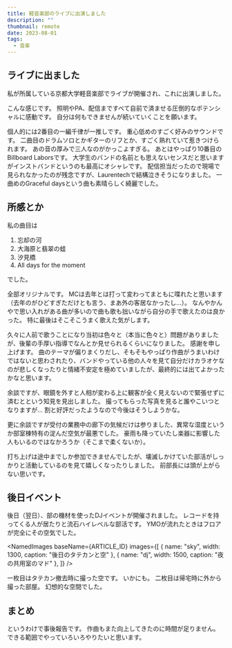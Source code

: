 ```yaml
---
title: 軽音楽部のライブに出演しました
description: ""
thumbnail: remote
date: 2023-08-01
tags:
  - 音楽
---
```




## ライブに出ました

私が所属している京都大学軽音楽部でライブが開催され、これに出演しました。

<EmbedYoutube id="J8dWwdjeNRg" />

こんな感じです。
照明やPA、配信まですべて自前で済ませる圧倒的なポテンシャルに感動です。
自分は何もできませんが続いていくことを願います。

個人的には2番目の一編千律が一推しです。
重心低めのすごく好みのサウンドです。
二曲目のドラムソロとかギターのリフとか、すごく熟れていて惹きつけられます。
あの音の厚みで三人なのがかっこよすぎる。
あとはやっぱり10番目のBillboard Laborsです。
大学生のバンドの名前とも思えないセンスだと思いますがインストバンドというのも最高にオシャレです。
配信担当だったので現場で見られなかったのが残念ですが、Laurentechで結構泣きそうになりました。
一曲めのGraceful daysという曲も素晴らしく綺麗でした。

## 所感とか

私の曲目は

1. 忘却の河
1. 大海原と翡翠の蛙
1. 汐見橋
1. All days for the moment

でした。

全部オリジナルです。
MCは去年とは打って変わってまともに喋れたと思います（去年のがひどすぎただけとも言う、まあ外の客居なかったし...）。
なんやかんやで思い入れがある曲が多いので曲も歌も拙いながら自分の手で歌えたのは良かった。
特に最後はそこそこうまく歌えた気がします。

久々に人前で歌うことになり当初は色々と（本当に色々と）問題がありましたが、後輩の手厚い指導でなんとか見せられるくらいになりました。
感謝を申し上げます。
曲のテーマが偏りまくりだし、そもそもやっぱり作曲がうまいわけではないと思わされたり、バンドやっている他の人々を見て自分だけカラオケなのが悲しくなったりと情緒不安定を極めていましたが、最終的には出てよかったかなと思います。

余談ですが、眼鏡を外すと人相が変わる上に観客が全く見えないので緊張せずに済むとという知見を見出しました。
撮ってもらった写真を見ると誰やこいつとなりますが...
割と好評だったようなので今後はそうしようかな。

更に余談ですが受付の業務中の廊下の気候だけは参りました、異常な湿度というか部室棟特有の淀んだ空気が最悪でした。
豪雨も降っていたし楽器に影響した人もいるのではなかろうか（そこまで柔くないか）。

打ち上げは途中までしか参加できませんでしたが、壊滅しかけていた部活がしっかりと活動しているのを見て嬉しくなったりしました。
前部長には頭が上がらない思いです。

## 後日イベント

後日（翌日）、部の機材を使ったDJイベントが開催されました。
レコードを持ってくる人が居たりと流石ハイレベルな部活です。
YMOが流れたときはフロアが完全にその空気でした。

<NamedImages
  baseName={ARTICLE_ID}
  images={[
    { name: "sky", width: 1300, caption: "後日のタテカンと空" },
    { name: "dj", width: 1500, caption: "夜の共用室のマド" },
  ]}
/>

一枚目はタテカン撤去時に撮った空です。
いかにも。
二枚目は帰宅時に外から撮った部屋。
幻想的な空間でした。

## まとめ

というわけで事後報告です。
作曲もまた向上してきたのに時間が足りません。
できる範囲でやっていろいろやりたいと思います。
